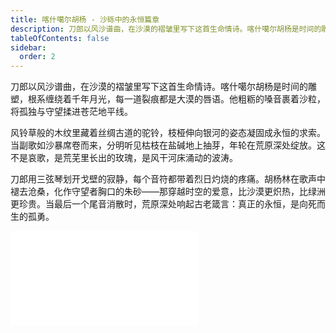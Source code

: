 ```yaml
---
title: 喀什噶尔胡杨 - 沙砾中的永恒篇章
description: 刀郎以风沙谱曲，在沙漠的褶皱里写下这首生命情诗。喀什噶尔胡杨是时间的雕塑，根系缠绕着千年月光，每一道裂痕都是大漠的唇语。他粗粝的嗓音裹着沙粒，将孤独与守望揉进苍茫地平线。
tableOfContents: false
sidebar:
  order: 2
---
```


刀郎以风沙谱曲，在沙漠的褶皱里写下这首生命情诗。喀什噶尔胡杨是时间的雕塑，根系缠绕着千年月光，每一道裂痕都是大漠的唇语。他粗粝的嗓音裹着沙粒，将孤独与守望揉进苍茫地平线。

风铃草般的木纹里藏着丝绸古道的驼铃，枝桠伸向银河的姿态凝固成永恒的求索。当副歌如沙暴席卷而来，分明听见枯枝在盐碱地上抽芽，年轮在荒原深处绽放。这不是哀歌，是荒芜里长出的玫瑰，是风干河床涌动的波涛。

刀郎用三弦琴划开戈壁的寂静，每个音符都带着烈日灼烧的疼痛。胡杨林在歌声中褪去沧桑，化作守望者胸口的朱砂——那穿越时空的爱意，比沙漠更炽热，比绿洲更珍贵。当最后一个尾音消散时，荒原深处响起古老箴言：真正的永恒，是向死而生的孤勇。

<iframe class="bili-video" src="//player.bilibili.com/player.html?isOutside=true&aid=114295052506778&bvid=BV115RyYCEeT&cid=29278405934&p=1" scrolling="no" border="0" frameborder="no" framespacing="0" allowfullscreen="true"></iframe>